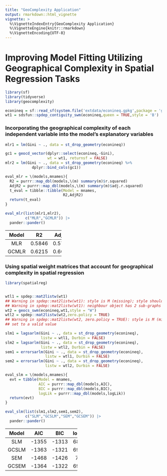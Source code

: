 ```yaml
---
title: "GeoComplexity Application"
output: rmarkdown::html_vignette
vignette: >
  %\VignetteIndexEntry{GeoComplexity Application}
  %\VignetteEngine{knitr::rmarkdown}
  %\VignetteEncoding{UTF-8}
---
```




# Improving Model Fitting Utilizing Geographical Complexity in Spatial Regression Tasks


``` r
library(sf)
library(tidyverse)
library(geocomplexity)

econineq = sf::read_sf(system.file('extdata/econineq.gpkg',package = 'geocomplexity'))
wt1 = sdsfun::spdep_contiguity_swm(econineq,queen = TRUE,style = 'B')
```


### Incorporating the geographical complexity of each independent variable into the model's explanatory variables


``` r
mlr1 = lm(Gini ~ ., data = st_drop_geometry(econineq))

gc1 = geocd_vector(dplyr::select(econineq,-Gini),
                   wt = wt1, returnsf = FALSE)
mlr2 = lm(Gini ~ ., data = st_drop_geometry(econineq) %>%
            dplyr::bind_cols(gc1))

eval_mlr = \(models,mnames){
  R2 = purrr::map_dbl(models,\(m) summary(m)$r.squared)
  AdjR2 = purrr::map_dbl(models,\(m) summary(m)$adj.r.squared)
  t_eval = tibble::tibble(Model = mnames,
                          R2,AdjR2)
  return(t_eval)
}

eval_mlr(list(mlr1,mlr2),
         c("MLR","GCMLR")) |>
  pander::pander()
```


-------------------------
 Model     R2     AdjR2  
------- -------- --------
  MLR    0.5846   0.5743 

 GCMLR   0.6215   0.6024 
-------------------------



### Using spatial weight matrices that account for geographical complexity in spatial regression


``` r
library(spatialreg)


wtl1 = spdep::mat2listw(wt1)
## Warning in spdep::mat2listw(wt1): style is M (missing); style should be set to a valid value
## Warning in spdep::mat2listw(wt1): neighbour object has 2 sub-graphs
wt2 = geocs_swm(econineq,wt1,style = "W")
wtl2 = spdep::mat2listw(wt2,zero.policy = TRUE)
## Warning in spdep::mat2listw(wt2, zero.policy = TRUE): style is M (missing); style should be
## set to a valid value

slm1 = lagsarlm(Gini ~ ., data = st_drop_geometry(econineq),
                listw = wtl1, Durbin = FALSE)
slm2 = lagsarlm(Gini ~ ., data = st_drop_geometry(econineq),
                listw = wtl2, Durbin = FALSE)
sem1 = errorsarlm(Gini ~ ., data = st_drop_geometry(econineq),
                  listw = wtl1, Durbin = FALSE)
sem2 = errorsarlm(Gini ~ ., data = st_drop_geometry(econineq),
                  listw = wtl2, Durbin = FALSE)

eval_slm = \(models,mnames){
  evt = tibble(Model = mnames,
               AIC = purrr::map_dbl(models,AIC),
               BIC = purrr::map_dbl(models,BIC),
               logLik = purrr::map_dbl(models,logLik))
  return(evt)
}

eval_slm(list(slm1,slm2,sem1,sem2),
         c("SLM","GCSLM","SEM","GCSEM")) |>
  pander::pander()
```


--------------------------------
 Model    AIC     BIC    logLik 
------- ------- ------- --------
  SLM    -1355   -1313   688.6  

 GCSLM   -1363   -1321   692.6  

  SEM    -1468   -1426    745   

 GCSEM   -1364   -1322   693.1  
--------------------------------



